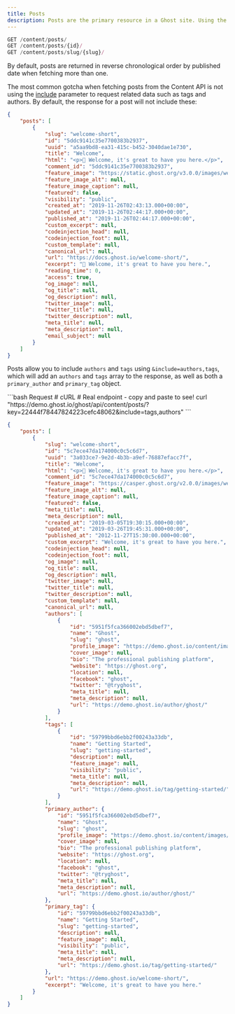 ```yaml
---
title: Posts
description: Posts are the primary resource in a Ghost site. Using the posts endpoint it is possible to get lists of posts filtered by various criteria.
---
```


```js
GET /content/posts/
GET /content/posts/{id}/
GET /content/posts/slug/{slug}/
```

By default, posts are returned in reverse chronological order by published date when fetching more than one.

The most common gotcha when fetching posts from the Content API is not using the [include](/docs/content-api/parameters#include) parameter to request related data such as tags and authors. By default, the response for a post will not include these:

```json
{
    "posts": [
        {
            "slug": "welcome-short",
            "id": "5ddc9141c35e7700383b2937",
            "uuid": "a5aa9bd8-ea31-415c-b452-3040dae1e730",
            "title": "Welcome",
            "html": "<p>👋 Welcome, it's great to have you here.</p>",
            "comment_id": "5ddc9141c35e7700383b2937",
            "feature_image": "https://static.ghost.org/v3.0.0/images/welcome-to-ghost.png",
            "feature_image_alt": null,
            "feature_image_caption": null,
            "featured": false,
            "visibility": "public",
            "created_at": "2019-11-26T02:43:13.000+00:00",
            "updated_at": "2019-11-26T02:44:17.000+00:00",
            "published_at": "2019-11-26T02:44:17.000+00:00",
            "custom_excerpt": null,
            "codeinjection_head": null,
            "codeinjection_foot": null,
            "custom_template": null,
            "canonical_url": null,
            "url": "https://docs.ghost.io/welcome-short/",
            "excerpt": "👋 Welcome, it's great to have you here.",
            "reading_time": 0,
            "access": true,
            "og_image": null,
            "og_title": null,
            "og_description": null,
            "twitter_image": null,
            "twitter_title": null,
            "twitter_description": null,
            "meta_title": null,
            "meta_description": null,
            "email_subject": null
        }
    ]
}
```

Posts allow you to include `authors` and `tags` using `&include=authors,tags`, which will add an `authors` and `tags` array to the response, as well as both a `primary_author` and `primary_tag` object.

<RequestExample>
```bash Request
# cURL
# Real endpoint - copy and paste to see!
curl "https://demo.ghost.io/ghost/api/content/posts/?key=22444f78447824223cefc48062&include=tags,authors"
```
</RequestExample>

<ResponseExample>

```json Response
{
    "posts": [
        {
            "slug": "welcome-short",
            "id": "5c7ece47da174000c0c5c6d7",
            "uuid": "3a033ce7-9e2d-4b3b-a9ef-76887efacc7f",
            "title": "Welcome",
            "html": "<p>👋 Welcome, it's great to have you here.</p>",
            "comment_id": "5c7ece47da174000c0c5c6d7",
            "feature_image": "https://casper.ghost.org/v2.0.0/images/welcome-to-ghost.jpg",
            "feature_image_alt": null,
            "feature_image_caption": null,
            "featured": false,
            "meta_title": null,
            "meta_description": null,
            "created_at": "2019-03-05T19:30:15.000+00:00",
            "updated_at": "2019-03-26T19:45:31.000+00:00",
            "published_at": "2012-11-27T15:30:00.000+00:00",
            "custom_excerpt": "Welcome, it's great to have you here.",
            "codeinjection_head": null,
            "codeinjection_foot": null,
            "og_image": null,
            "og_title": null,
            "og_description": null,
            "twitter_image": null,
            "twitter_title": null,
            "twitter_description": null,
            "custom_template": null,
            "canonical_url": null,
            "authors": [
                {
                    "id": "5951f5fca366002ebd5dbef7",
                    "name": "Ghost",
                    "slug": "ghost",
                    "profile_image": "https://demo.ghost.io/content/images/2017/07/ghost-icon.png",
                    "cover_image": null,
                    "bio": "The professional publishing platform",
                    "website": "https://ghost.org",
                    "location": null,
                    "facebook": "ghost",
                    "twitter": "@tryghost",
                    "meta_title": null,
                    "meta_description": null,
                    "url": "https://demo.ghost.io/author/ghost/"
                }
            ],
            "tags": [
                {
                    "id": "59799bbd6ebb2f00243a33db",
                    "name": "Getting Started",
                    "slug": "getting-started",
                    "description": null,
                    "feature_image": null,
                    "visibility": "public",
                    "meta_title": null,
                    "meta_description": null,
                    "url": "https://demo.ghost.io/tag/getting-started/"
                }
            ],
            "primary_author": {
                "id": "5951f5fca366002ebd5dbef7",
                "name": "Ghost",
                "slug": "ghost",
                "profile_image": "https://demo.ghost.io/content/images/2017/07/ghost-icon.png",
                "cover_image": null,
                "bio": "The professional publishing platform",
                "website": "https://ghost.org",
                "location": null,
                "facebook": "ghost",
                "twitter": "@tryghost",
                "meta_title": null,
                "meta_description": null,
                "url": "https://demo.ghost.io/author/ghost/"
            },
            "primary_tag": {
                "id": "59799bbd6ebb2f00243a33db",
                "name": "Getting Started",
                "slug": "getting-started",
                "description": null,
                "feature_image": null,
                "visibility": "public",
                "meta_title": null,
                "meta_description": null,
                "url": "https://demo.ghost.io/tag/getting-started/"
            },
            "url": "https://demo.ghost.io/welcome-short/",
            "excerpt": "Welcome, it's great to have you here."
        }
    ]
}
```
</ResponseExample>